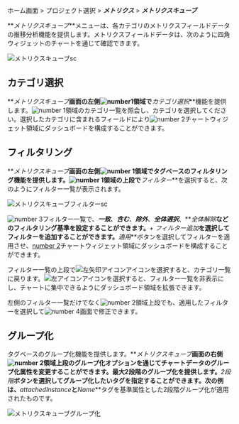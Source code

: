 ホーム画面 > プロジェクト選択 > **_メトリクス_** > **_メトリクスキューブ_**

**_メトリクスキューブ_**メニューは、各カテゴリのメトリクスフィールドデータの推移分析機能を提供します。メトリクスフィールドデータは、次のように四角ウィジェットのチャートを通じて確認できます。

![メトリクスキューブsc](/img/metrics-cube.png)

## カテゴリ選択

**_メトリクスキューブ_**画面の左側![number1](/img/number-01.png)領域で**_カテゴリ選択_**機能を提供します。![number 1](/img/number-01.png)領域のカテゴリ一覧を照会し、カテゴリを選択してください。選択したカテゴリに含まれるフィールドにより![number 2](/img/number-02.png)チャートウィジェット領域にダッシュボードを構成することができます。

## フィルタリング

**_メトリクスキューブ_**画面の左側![number 1](/img/number-01.png)領域でタグベースのフィルタリング機能を提供します。![number 1](/img/number-01.png)領域の上段で**_フィルター_**を選択すると、次のようにフィルター一覧が表示されます。 

![メトリクスキューブフィルターsc](/img/metrics-cube-filter.png)

![number 3](/img/number-03.png)フィルター一覧で、**_一致_**、**_含む_**、**_除外_**、**_全体選択_**、**_全体解除_**などのフィルタリング基準を設定することができます。**_+ フィルター追加_**を選択してフィルターを追加することができます。**_適用_**ボタンを選択してフィルターを適用させ、[number 2](/img/number-02.png)チャートウィジェット領域にダッシュボードを構成することができます。 

フィルター一覧の上段で![左矢印アイコン](/img/left-arrow.svg)アイコンを選択すると、カテゴリ一覧に戻ります。![左アイコン](/img/ic-metrics-cube-back.svg)アイコンを選択すると、フィルター一覧を非表示にし、チャートに集中できるようにダッシュボード領域を拡張できます。

左側のフィルター一覧だけでなく![number 2](/img/number-02.png)領域上段でも、適用したフィルターを選択して![number 4](/img/number-04.png)画面で修正できます。

## グループ化

タグベースのグループ化機能を提供します。**_メトリクスキューブ_**画面の右側![number 2](/img/number-02.png)領域上段のグループ化オプションを通じてチャートデータのグループ化属性を変更することができます。最大2段階のグループ化を提供します。**_2段階_**ボタンを選択してグループ化したいタグを指定することができます。次の例は、**_attachedInstance_**と**_Name_**タグを基準属性とした2段階グループ化が適用されたものです。

![メトリクスキューブグループ化](/img/metrics-cube-gp.png)
